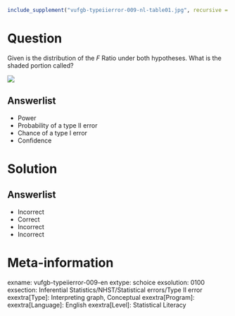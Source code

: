 ```r
include_supplement("vufgb-typeiierror-009-nl-table01.jpg", recursive = TRUE)
```

Question
========

Given is the distribution of the *F* Ratio under both hypotheses. What is the shaded portion called?

![](vufgb-typeiierror-009-nl-table01.jpg)
  
Answerlist
----------
* Power
* Probability of a type II error
* Chance of a type I error
* Confidence

Solution
========

Answerlist
----------
* Incorrect
* Correct
* Incorrect
* Incorrect

Meta-information
================
exname: vufgb-typeiierror-009-en
extype: schoice
exsolution: 0100
exsection: Inferential Statistics/NHST/Statistical errors/Type II error
exextra[Type]: Interpreting graph, Conceptual
exextra[Program]: 
exextra[Language]: English
exextra[Level]: Statistical Literacy
